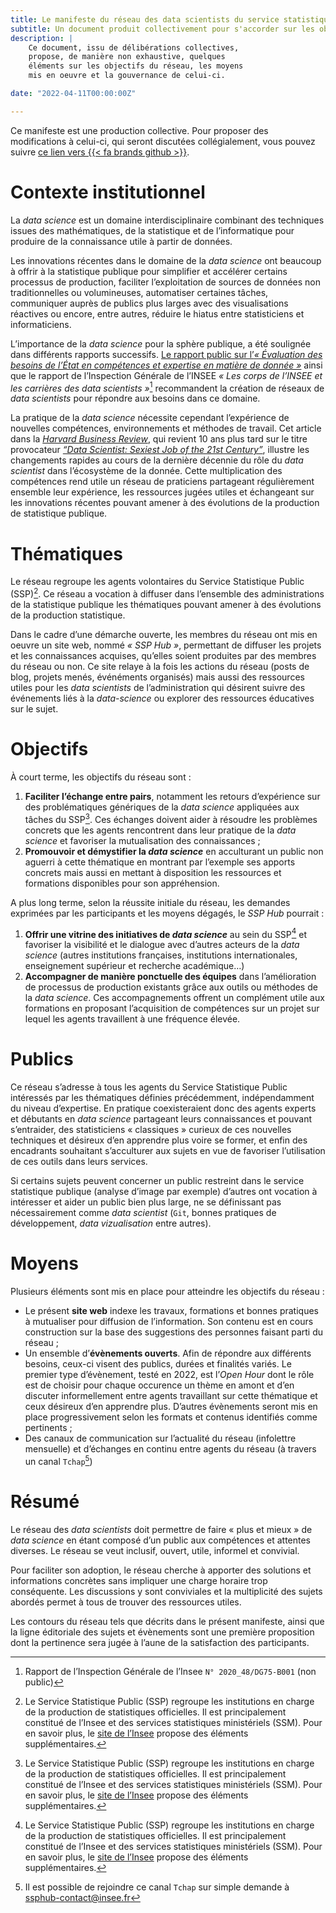 ```yaml
---
title: Le manifeste du réseau des data scientists du service statistique public
subtitle: Un document produit collectivement pour s'accorder sur les objectifs et les moyens du réseau  
description: |
    Ce document, issu de délibérations collectives,
    propose, de manière non exhaustive, quelques
    éléments sur les objectifs du réseau, les moyens
    mis en oeuvre et la gouvernance de celui-ci.

date: "2022-04-11T00:00:00Z"

---
```


:::{.callout-note}
Ce manifeste est une production collective. 
Pour proposer des modifications à celui-ci,
qui seront discutées collégialement,
vous pouvez 
suivre [ce lien vers {{< fa brands github >}}](https://github.com/InseeFrLab/ssphub/edit/main/content/manifeste/index.md).
:::

# Contexte institutionnel

La _data science_ est un domaine interdisciplinaire combinant des techniques issues des mathématiques,
de la statistique et de l’informatique pour produire de la connaissance utile à partir de données.

Les innovations récentes dans le domaine de
la  _data science_ ont beaucoup à offrir à la statistique publique 
pour simplifier et accélérer certains processus de production, 
faciliter l’exploitation de sources de données non traditionnelles
ou volumineuses, automatiser certaines tâches,
communiquer auprès de publics plus larges avec des visualisations
réactives ou encore, entre autres,
réduire le hiatus entre statisticiens et informaticiens.

L’importance de la _data science_ pour la sphère publique, a été soulignée dans différents rapports successifs.
[Le rapport public sur l’_« Évaluation des besoins de l’État en compétences et expertise en matière de donnée »_](https://www.numerique.gouv.fr/publications/rapport-evaluation-besoins-etat-en-competences-et-expertises-en-matiere-de-donnee/) ainsi que le rapport de l’Inspection Générale de l’INSEE _« Les corps de l’INSEE et les carrières des data scientists »_[^1] recommandent la création de réseaux de _data scientists_ pour répondre aux besoins dans ce domaine.

[^1]: Rapport de l'Inspection Générale de l'Insee `N° 2020_48/DG75-B001` (non public)


La pratique de la _data science_ nécessite cependant l’expérience de nouvelles compétences,
environnements et méthodes de travail. Cet article dans
la [_Harvard Business Review_](https://hbr.org/2022/07/is-data-scientist-still-the-sexiest-job-of-the-21st-century),
qui revient 10 ans plus tard sur le titre provocateur
_["Data Scientist: Sexiest Job of the 21st Century"](https://hbr.org/2012/10/data-scientist-the-sexiest-job-of-the-21st-century
)_, illustre les changements rapides au cours de la dernière 
décennie du rôle du _data scientist_ dans l'écosystème de
la donnée. Cette multiplication des compétences rend
utile un réseau de praticiens partageant régulièrement ensemble
leur expérience, 
les ressources jugées utiles et échangeant sur
les innovations récentes pouvant amener à des évolutions
de la production de statistique publique. 


# Thématiques

Le réseau regroupe les agents volontaires du Service Statistique Public (SSP)[^ssp]. Ce réseau a vocation à diffuser dans l'ensemble des administrations de la statistique
publique les thématiques
pouvant amener à des évolutions de la production statistique.


[^ssp]: Le Service Statistique Public (SSP) regroupe les institutions en charge de la production de statistiques officielles. Il est principalement constitué de l'Insee et des services statistiques ministériels (SSM). Pour en savoir plus, le [site de l'Insee](https://www.insee.fr/fr/information/1302192) propose des éléments supplémentaires.


<!----------
La liste des sujets abordés dans le cadre du réseau sont, entre autres : 

- Visualisations esthétiques, automatisées et potentiellement interactives[^2] ;
- Acquisition, appréhension de nouvelles sources de données et exploitation de données non structurées : images ou données textuelles issues  d'*open data*, de *webscraping* ou d'API ;
- Utilisation d’algorithmes de _machine_ et _deep learning_ avec des jeux de données de nature variée dans une optique de production de statistiques récurrentes ou d’études visant à modéliser des phénomènes avec un nombre d’hypothèses restreintes. Ces algorithmes, fréquemment appliqués dans le cadre du traitement de langage naturel (NLP) ou d'exploitations d'images (_computer vision_), peuvent aussi servir à des fins de modélisation plus classique (imputation de valeurs manquantes, prédiction d'une variable...) ;
- Bonnes pratiques issues du monde informatique et mise en production : standards de qualité de code, gestion de versions et travail collaboratif (`Git`), mise à disposition automatique d'environnements standardisés[^3] ;
- Gestion et manipulation de données massives : format des bases, calcul distribué ou parallélisé...

[^2]: Ces _dataviz_ peuvent être des applications réactives (`Shiny`, `Dash`, `StreamLit`) ou des visualisations géographiques (`Leaflet`, `Folium`, `Plotly`)
[^3]: La mise en place d'environnements standardisés intègre des problématiques comme la création d’environnements portables (`Docker`) mais aussi la mise en place d'outils de déploiement automatisés (`CI/CD`, `Kubernetes`)
-------->

Dans le cadre d'une démarche ouverte, les membres du réseau ont mis en oeuvre
un site web, nommé _« SSP Hub »_, permettant de diffuser
les projets et
les connaissances
acquises, qu'elles soient produites par des membres du réseau ou non.
Ce site relaye à la fois les actions du réseau (posts de blog, projets menés, événéments
organisés) mais aussi des ressources utiles pour les _data scientists_ 
de l'administration qui désirent suivre des événements liés à la _data-science_
ou explorer des ressources éducatives sur le sujet.  

# Objectifs 

À court terme, les objectifs du réseau sont :

1. __Faciliter l’échange entre pairs__, notamment les retours d'expérience sur des problématiques génériques de la _data science_ appliquées aux tâches du SSP[^sspagain]. Ces échanges doivent aider à résoudre les problèmes concrets que les agents rencontrent dans leur pratique de la _data science_ et favoriser la mutualisation des connaissances ;
2. **Promouvoir et démystifier la _data science_** en acculturant un public non aguerri à cette thématique en montrant par l'exemple ses apports concrets mais aussi en mettant à disposition les ressources et formations disponibles pour son appréhension.

[^sspagain]: Le Service Statistique Public (SSP) regroupe les institutions en charge de la production de statistiques officielles. Il est principalement constitué de l'Insee et des services statistiques ministériels (SSM). Pour en savoir plus, le [site de l'Insee](https://www.insee.fr/fr/information/1302192) propose des éléments supplémentaires.

A plus long terme, selon la réussite initiale du réseau, les demandes exprimées par les participants et les moyens dégagés, le _SSP Hub_ pourrait :

1. **Offrir une vitrine des initiatives de _data science_** au sein du SSP[^sspagain2] et favoriser la visibilité et le dialogue avec d'autres acteurs de la _data science_ (autres institutions françaises, institutions internationales, enseignement supérieur et recherche académique...)
2. **Accompagner de manière ponctuelle des équipes** dans l'amélioration de processus de production existants grâce aux outils ou méthodes de la _data science_. Ces accompagnements offrent un complément utile aux formations en proposant l'acquisition de compétences sur un projet sur lequel les agents travaillent à une fréquence élevée.

[^sspagain2]: Le Service Statistique Public (SSP) regroupe les institutions en charge de la production de statistiques officielles. Il est principalement constitué de l'Insee et des services statistiques ministériels (SSM). Pour en savoir plus, le [site de l'Insee](https://www.insee.fr/fr/information/1302192) propose des éléments supplémentaires.

# Publics

Ce réseau s’adresse à tous les agents du Service Statistique Public intéressés par les thématiques définies précédemment,
indépendamment du niveau d'expertise. En pratique coexisteraient donc des agents experts et débutants en _data science_ partageant leurs connaissances et pouvant s’entraider, des statisticiens « classiques » curieux de ces nouvelles techniques et désireux d’en apprendre plus voire se former, et enfin des encadrants souhaitant s’acculturer aux sujets en vue de favoriser l’utilisation de ces outils dans leurs services.

Si certains sujets peuvent concerner un public restreint dans le service statistique publique (analyse d'image par exemple) d'autres ont vocation à intéresser et aider un public bien plus large, ne se définissant pas nécessairement comme _data scientist_ (`Git`, bonnes pratiques de développement, _data vizualisation_ entre autres).

# Moyens

Plusieurs éléments sont mis en place pour atteindre les objectifs du réseau :

- Le présent __site web__ indexe les travaux, formations et bonnes pratiques à mutualiser pour diffusion de l’information. Son contenu est en cours construction sur la base des suggestions des personnes faisant parti du réseau ;
- Un ensemble d’__évènements ouverts__. Afin de répondre aux différents besoins, ceux-ci visent des publics, durées et finalités variés. Le premier type d'évènement, testé en 2022, est l'_Open Hour_ dont le rôle est de choisir pour chaque occurence un thème en amont et d'en discuter informellement entre agents travaillant sur cette thématique et ceux désireux d'en apprendre plus. D'autres évènements seront mis en place progressivement selon les formats et contenus identifiés comme pertinents ;
- Des canaux de communication sur l’actualité du réseau (infolettre mensuelle) et d’échanges en continu entre agents du réseau (à travers un canal `Tchap`[^5])

[^5]: Il est possible de rejoindre ce canal `Tchap` sur simple demande à <ssphub-contact@insee.fr>

# Résumé

Le réseau des _data scientists_ doit
permettre de faire « plus et mieux » de _data science_ en étant composé d’un public aux compétences et attentes diverses.
Le réseau se veut inclusif, ouvert, utile, informel et convivial.

Pour faciliter son adoption, le réseau cherche à apporter des solutions et informations concrètes sans impliquer une charge horaire trop conséquente. Les discussions y sont conviviales et la multiplicité des sujets abordés permet à tous
de trouver des ressources utiles.

Les contours du réseau tels que décrits dans le présent manifeste, ainsi que la ligne éditoriale des sujets et évènements sont une première proposition dont la pertinence sera jugée à l’aune de la satisfaction des participants. 
